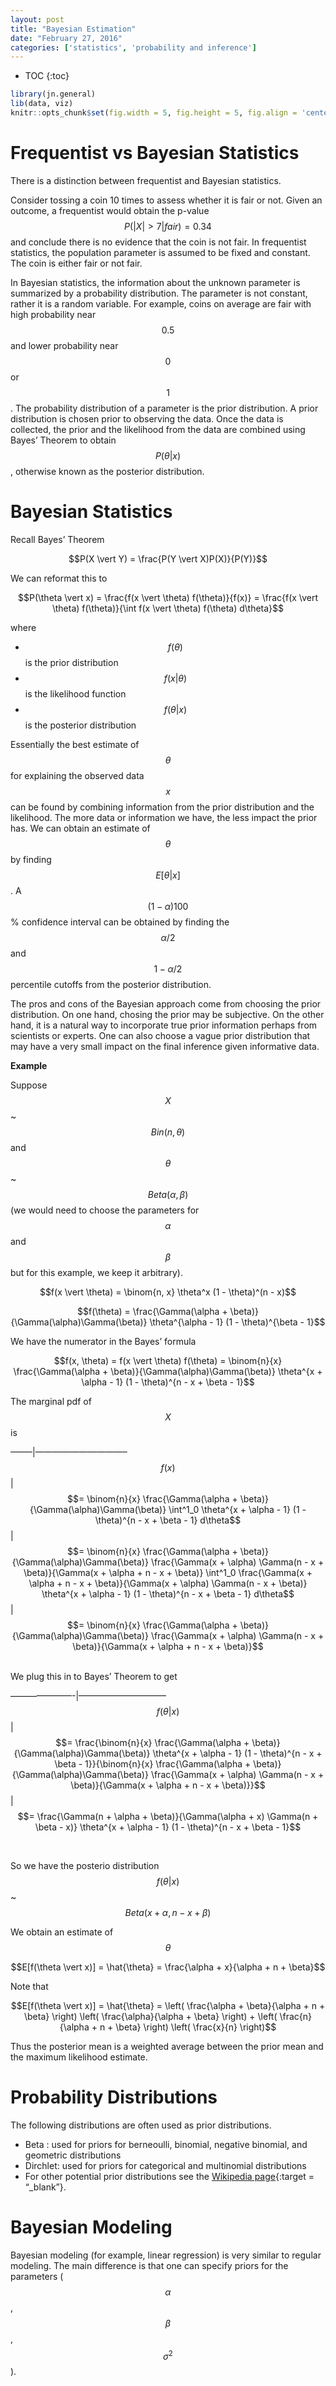 ```yaml
---
layout: post
title: "Bayesian Estimation"
date: "February 27, 2016"
categories: ['statistics', 'probability and inference']
---
```


* TOC
{:toc}

```r
library(jn.general)
lib(data, viz)
knitr::opts_chunk$set(fig.width = 5, fig.height = 5, fig.align = 'center')
```

# Frequentist vs Bayesian Statistics

There is a distinction between frequentist and Bayesian statistics. 

Consider tossing a coin 10 times to assess whether it is fair or not. Given an outcome, a frequentist would obtain the p-value $$P(\vert X \vert > 7 \vert fair) = 0.34$$ and conclude there is no evidence that the coin is not fair. In frequentist statistics, the population parameter is assumed to be fixed and constant. The coin is either fair or not fair. 

In Bayesian statistics, the information about the unknown parameter is summarized by a probability distribution. The parameter is not constant, rather it is a random variable. For example, coins on average are fair with high probability near $$0.5$$ and lower probability near $$0$$ or $$1$$. The probability distribution of a parameter is the prior distribution. A prior distribution is chosen prior to observing the data. Once the data is collected, the prior and the likelihood from the data are combined using Bayes' Theorem to obtain $$P(\theta \vert x)$$, otherwise known as the posterior distribution. 

# Bayesian Statistics

Recall Bayes' Theorem

$$P(X \vert Y) = \frac{P(Y \vert X)P(X)}{P(Y)}$$

We can reformat this to 

$$P(\theta \vert x) = \frac{f(x \vert \theta) f(\theta)}{f(x)} = \frac{f(x \vert \theta) f(\theta)}{\int f(x \vert \theta) f(\theta) d\theta}$$

where 

* $$f(\theta)$$ is the prior distribution
* $$f(x \vert \theta)$$ is the likelihood function
* $$f(\theta \vert x)$$ is the posterior distribution

Essentially the best estimate of $$\theta$$ for explaining the observed data $$x$$ can be found by combining information from the prior distribution and the likelihood. The more data or information we have, the less impact the prior has. We can obtain an estimate of $$\theta$$ by finding $$E[\theta \vert x]$$. A $$(1 - \alpha)100$$% confidence interval can be obtained by finding the $$\alpha/2$$ and $$1 - \alpha/2$$ percentile cutoffs from the posterior distribution. 

The pros and cons of the Bayesian approach come from choosing the prior distribution. On one hand, chosing the prior may be subjective. On the other hand, it is a natural way to incorporate true prior information perhaps from scientists or experts. One can also choose a vague prior distribution that may have a very small impact on the final inference given informative data. 

**Example**

Suppose $$X$$ ~ $$Bin(n, \theta)$$ and $$\theta$$ ~ $$Beta(\alpha, \beta)$$ (we would need to choose the parameters for $$\alpha$$ and $$\beta$$ but for this example, we keep it arbitrary).

$$f(x \vert \theta) = \binom{n, x} \theta^x (1 - \theta)^(n - x)$$

$$f(\theta) = \frac{\Gamma(\alpha + \beta)}{\Gamma(\alpha)\Gamma(\beta)} \theta^{\alpha - 1} (1 - \theta)^{\beta - 1}$$

We have the numerator in the Bayes' formula

$$f(x, \theta) = f(x \vert \theta) f(\theta) = \binom{n}{x} \frac{\Gamma(\alpha + \beta)}{\Gamma(\alpha)\Gamma(\beta)} \theta^{x + \alpha - 1} (1 - \theta)^{n - x + \beta - 1}$$

The marginal pdf of $$X$$ is

--------|--------------------------------
$$f(x)$$| $$= \binom{n}{x} \frac{\Gamma(\alpha + \beta)}{\Gamma(\alpha)\Gamma(\beta)} \int^1_0 \theta^{x + \alpha - 1} (1 - \theta)^{n - x + \beta - 1} d\theta$$
        | $$= \binom{n}{x} \frac{\Gamma(\alpha + \beta)}{\Gamma(\alpha)\Gamma(\beta)} \frac{\Gamma(x + \alpha) \Gamma(n - x + \beta)}{\Gamma(x + \alpha + n - x + \beta)} \int^1_0 \frac{\Gamma(x + \alpha + n - x + \beta)}{\Gamma(x + \alpha) \Gamma(n - x + \beta)} \theta^{x + \alpha - 1} (1 - \theta)^{n - x + \beta - 1} d\theta$$
        | $$= \binom{n}{x} \frac{\Gamma(\alpha + \beta)}{\Gamma(\alpha)\Gamma(\beta)} \frac{\Gamma(x + \alpha) \Gamma(n - x + \beta)}{\Gamma(x + \alpha + n - x + \beta)}$$
        
<br>
We plug this in to Bayes' Theorem to get

----------------------|------------------------------
$$f(\theta \vert x)$$ | $$= \frac{\binom{n}{x} \frac{\Gamma(\alpha + \beta)}{\Gamma(\alpha)\Gamma(\beta)} \theta^{x + \alpha - 1} (1 - \theta)^{n - x + \beta - 1}}{\binom{n}{x} \frac{\Gamma(\alpha + \beta)}{\Gamma(\alpha)\Gamma(\beta)} \frac{\Gamma(x + \alpha) \Gamma(n - x + \beta)}{\Gamma(x + \alpha + n - x + \beta)}}$$
                      | $$= \frac{\Gamma(n + \alpha + \beta)}{\Gamma(\alpha + x) \Gamma(n + \beta - x)} \theta^{x + \alpha - 1} (1 - \theta)^{n - x + \beta - 1}$$

<br>

So we have the posterio distribution $$f(\theta \vert x)$$ ~ $$Beta(x + \alpha, n - x + \beta)$$

We obtain an estimate of $$\theta$$

$$E[f(\theta \vert x)] = \hat{\theta} = \frac{\alpha + x}{\alpha + n + \beta}$$

Note that 

$$E[f(\theta \vert x)] = \hat{\theta} = \left( \frac{\alpha + \beta}{\alpha + n + \beta} \right) \left( \frac{\alpha}{\alpha + \beta} \right) + \left( \frac{n}{\alpha + n + \beta} \right) \left( \frac{x}{n} \right)$$

Thus the posterior mean is a weighted average between the prior mean and the maximum likelihood estimate.


# Probability Distributions

The following distributions are often used as prior distributions. 

* Beta : used for priors for berneoulli, binomial, negative binomial, and geometric distributions
* Dirchlet: used for priors for categorical and multinomial distributions
* For other potential prior distributions see the [Wikipedia page][conjugate_priors_link]{:target = "_blank"}. 


# Bayesian Modeling

Bayesian modeling (for example, linear regression) is very similar to regular modeling. The main difference is that one can specify priors for the parameters ($$\alpha$$, $$\beta$$, $$\sigma^2$$).

[conjugate_priors_link]: https://en.wikipedia.org/wiki/Conjugate_prior#Table_of_conjugate_distributions


